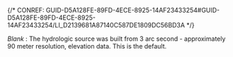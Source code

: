 

{/* CONREF: GUID-D5A128FE-89FD-4ECE-8925-14AF23433254#GUID-D5A128FE-89FD-4ECE-8925-14AF23433254/LI_D2139681A87140C587DE1809DC56BD3A  */}

_Blank_ : The hydrologic source was built from 3 arc second - approximately 90 meter resolution, elevation data. This is the default.
